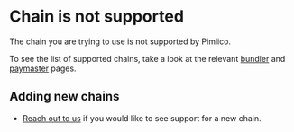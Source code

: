 # Chain is not supported

The chain you are trying to use is not supported by Pimlico. 

To see the list of supported chains, take a look at the relevant [bundler](/bundler/reference/supported-chains) and [paymaster](/paymaster/verifying-paymaster/reference/supported-chains) pages.

## Adding new chains

- [Reach out to us](https://t.me/pimlicoHQ) if you would like to see support for a new chain.